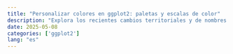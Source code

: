 ```yaml
---
title: "Personalizar colores en ggplot2: paletas y escalas de color"
description: "Explora los recientes cambios territoriales y de nombres en los cantones de Costa Rica a través de esta guía que te enseñará a crear mapas actualizados con ggplot2, utilizando los datos del Instituto Geográfico Nacional."
date: 2025-05-08
categories: ['ggplot2']
lang: "es"
---
```

